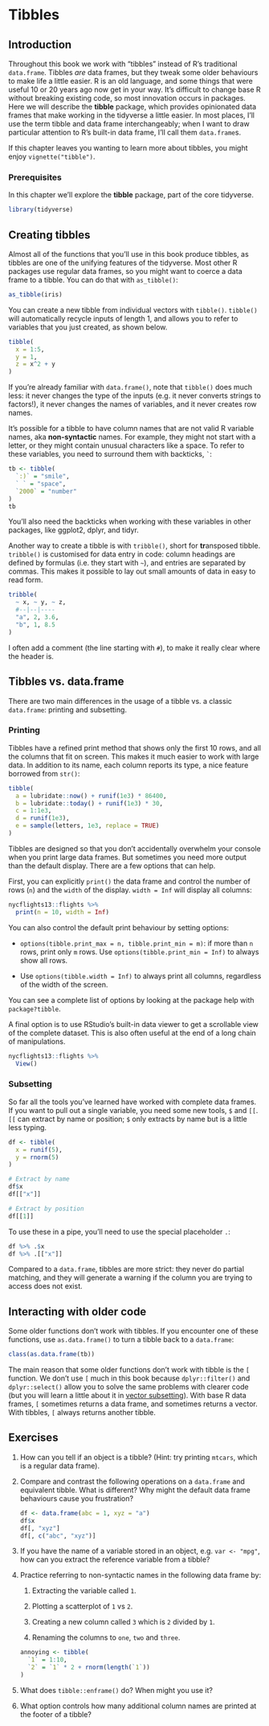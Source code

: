 # Tibbles

## Introduction

Throughout this book we work with "tibbles" instead of R's traditional `data.frame`. Tibbles _are_ data frames, but they tweak some older behaviours to make life a little easier. R is an old language, and some things that were useful 10 or 20 years ago now get in your way. It's difficult to change base R without breaking existing code, so most innovation occurs in packages. Here we will describe the __tibble__ package, which provides opinionated data frames that make working in the tidyverse a little easier. In most places, I'll use the term tibble and data frame interchangeably; when I want to draw particular attention to R's built-in data frame, I'll call them `data.frame`s. 

If this chapter leaves you wanting to learn more about tibbles, you might enjoy `vignette("tibble")`.

### Prerequisites

In this chapter we'll explore the __tibble__ package, part of the core tidyverse.

```r
library(tidyverse)
```

## Creating tibbles {#tibbles}

Almost all of the functions that you'll use in this book produce tibbles, as tibbles are one of the unifying features of the tidyverse. Most other R packages use regular data frames, so you might want to coerce a data frame to a tibble. You can do that with `as_tibble()`:

```r
as_tibble(iris)
```

You can create a new tibble from individual vectors with `tibble()`. `tibble()` will automatically recycle inputs of length 1, and allows you to refer to variables that you just created, as shown below.

```r
tibble(
  x = 1:5,
  y = 1,
  z = x^2 + y
)
```

If you're already familiar with `data.frame()`, note that `tibble()` does much less: it never changes the type of the inputs (e.g. it never converts strings to factors!), it never changes the names of variables, and it never creates row names.

It's possible for a tibble to have column names that are not valid R variable names, aka __non-syntactic__ names. For example, they might not start with a letter, or they might contain unusual characters like a space. To refer to these variables, you need to surround them with backticks, `` ` ``:

```r
tb <- tibble(
  `:)` = "smile",
  ` ` = "space",
  `2000` = "number"
)
tb
```

You'll also need the backticks when working with these variables in other packages, like ggplot2, dplyr, and tidyr.

Another way to create a tibble is with `tribble()`, short for **tr**ansposed tibble.  `tribble()` is customised for data entry in code: column headings are defined by formulas (i.e. they start with `~`), and entries are separated by commas. This makes it possible to lay out small amounts of data in easy to read form.

```r
tribble(
  ~ x, ~ y, ~ z,
  #--|--|----
  "a", 2, 3.6,
  "b", 1, 8.5
)
```

I often add a comment (the line starting with `#`), to make it really clear where the header is.

## Tibbles vs. data.frame

There are two main differences in the usage of a tibble vs. a classic `data.frame`: printing and subsetting.

### Printing

Tibbles have a refined print method that shows only the first 10 rows, and all the columns that fit on screen. This makes it much easier to work with large data. In addition to its name, each column reports its type, a nice feature borrowed from `str()`:

```r
tibble(
  a = lubridate::now() + runif(1e3) * 86400,
  b = lubridate::today() + runif(1e3) * 30,
  c = 1:1e3,
  d = runif(1e3),
  e = sample(letters, 1e3, replace = TRUE)
)
```

Tibbles are designed so that you don't accidentally overwhelm your console when you print large data frames. But sometimes you need more output than the default display. There are a few options that can help.

First, you can explicitly `print()` the data frame and control the number of rows (`n`) and the `width` of the display. `width = Inf` will display all columns:

```r
nycflights13::flights %>%
  print(n = 10, width = Inf)
```

You can also control the default print behaviour by setting options:

* `options(tibble.print_max = n, tibble.print_min = m)`: if more than `n`
  rows, print only `m` rows. Use `options(tibble.print_min = Inf)` to always
  show all rows.

* Use `options(tibble.width = Inf)` to always print all columns, regardless
  of the width of the screen.

You can see a complete list of options by looking at the package help with `package?tibble`.

A final option is to use RStudio's built-in data viewer to get a scrollable view of the complete dataset. This is also often useful at the end of a long chain of manipulations.

```r
nycflights13::flights %>%
  View()
```

### Subsetting

So far all the tools you've learned have worked with complete data frames. If you want to pull out a single variable, you need some new tools, `$` and `[[`. `[[` can extract by name or position; `$` only extracts by name but is a little less typing.

```r
df <- tibble(
  x = runif(5),
  y = rnorm(5)
)

# Extract by name
df$x
df[["x"]]

# Extract by position
df[[1]]
```

To use these in a pipe, you'll need to use the special placeholder `.`:

```r
df %>% .$x
df %>% .[["x"]]
```

Compared to a `data.frame`, tibbles are more strict: they never do partial matching, and they will generate a warning if the column you are trying to access does not exist.

## Interacting with older code

Some older functions don't work with tibbles. If you encounter one of these functions, use `as.data.frame()` to turn a tibble back to a `data.frame`:

```r
class(as.data.frame(tb))
```

The main reason that some older functions don't work with tibble is the `[` function.  We don't use `[` much in this book because `dplyr::filter()` and `dplyr::select()` allow you to solve the same problems with clearer code (but you will learn a little about it in [vector subsetting](#vector-subsetting)). With base R data frames, `[` sometimes returns a data frame, and sometimes returns a vector. With tibbles, `[` always returns another tibble.

## Exercises

1.  How can you tell if an object is a tibble? (Hint: try printing `mtcars`,
    which is a regular data frame). 

1.  Compare and contrast the following operations on a `data.frame` and 
    equivalent tibble. What is different? Why might the default data frame
    behaviours cause you frustration?
    
    ```r
df <- data.frame(abc = 1, xyz = "a")
df$x
df[, "xyz"]
df[, c("abc", "xyz")]
    ```

1.  If you have the name of a variable stored in an object, e.g. `var <- "mpg"`,
    how can you extract the reference variable from a tibble?

1.  Practice referring to non-syntactic names in the following data frame by:

    1.  Extracting the variable called `1`.

    1.  Plotting a scatterplot of `1` vs `2`.

    1.  Creating a new column called `3` which is `2` divided by `1`.
        
    1.  Renaming the columns to `one`, `two` and `three`. 
    
    ```r
annoying <- tibble(
  `1` = 1:10,
  `2` = `1` * 2 + rnorm(length(`1`))
)
    ```

1.  What does `tibble::enframe()` do? When might you use it?

1.  What option controls how many additional column names are printed
    at the footer of a tibble?
